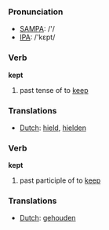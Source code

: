 === Pronunciation ===
*[[w:SAMPA|SAMPA]]: /'/
*[[w:IPA|IPA]]: /'kεpt/

=== Verb ===

'''kept'''

# past tense of to [[keep]]

=== Translations ===
*[[Dutch]]: [[hield]], [[hielden]]

=== Verb ===

'''kept'''

# past participle of to [[keep]]

=== Translations ===
*[[Dutch]]: [[gehouden]]